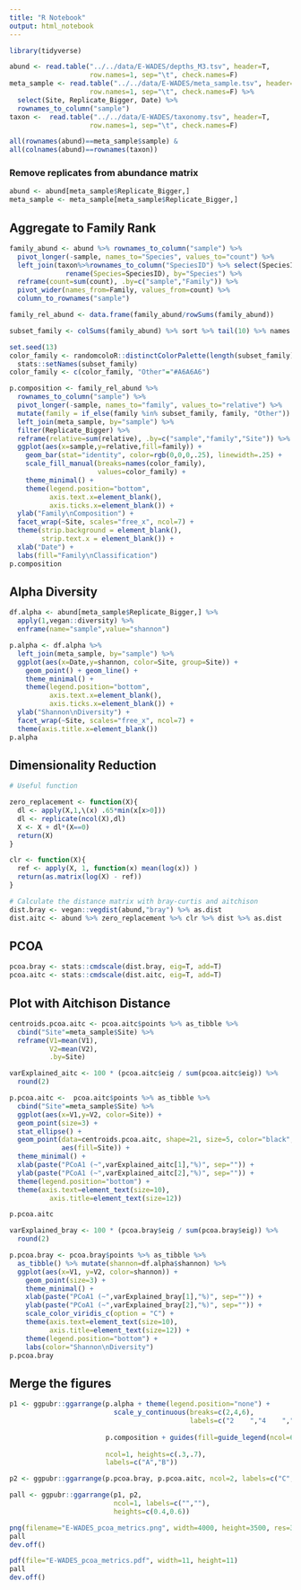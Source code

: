 ```yaml
---
title: "R Notebook"
output: html_notebook
---
```


```r
library(tidyverse)
```

```r
abund <- read.table("../../data/E-WADES/depths_M3.tsv", header=T,
                    row.names=1, sep="\t", check.names=F)
meta_sample <- read.table("../../data/E-WADES/meta_sample.tsv", header=T,
                    row.names=1, sep="\t", check.names=F) %>%
  select(Site, Replicate_Bigger, Date) %>%
  rownames_to_column("sample")
taxon <-  read.table("../../data/E-WADES/taxonomy.tsv", header=T,
                    row.names=1, sep="\t", check.names=F)
```

```r
all(rownames(abund)==meta_sample$sample) &
all(colnames(abund)==rownames(taxon))
```

### Remove replicates from abundance matrix

```r
abund <- abund[meta_sample$Replicate_Bigger,]
meta_sample <- meta_sample[meta_sample$Replicate_Bigger,]
```


## Aggregate to Family Rank

```r
family_abund <- abund %>% rownames_to_column("sample") %>%
  pivot_longer(-sample, names_to="Species", values_to="count") %>%
  left_join(taxon%>%rownames_to_column("SpeciesID") %>% select(SpeciesID,Family) %>%
              rename(Species=SpeciesID), by="Species") %>%
  reframe(count=sum(count), .by=c("sample","Family")) %>%
  pivot_wider(names_from=Family, values_from=count) %>%
  column_to_rownames("sample")

family_rel_abund <- data.frame(family_abund/rowSums(family_abund))
```

```r
subset_family <- colSums(family_abund) %>% sort %>% tail(10) %>% names
```

```r
set.seed(13)
color_family <- randomcoloR::distinctColorPalette(length(subset_family), runTsne=T) %>%
  stats::setNames(subset_family)
color_family <- c(color_family, "Other"="#A6A6A6")
```

```r
p.composition <- family_rel_abund %>%
  rownames_to_column("sample") %>%
  pivot_longer(-sample, names_to="family", values_to="relative") %>%
  mutate(family = if_else(family %in% subset_family, family, "Other")) %>%
  left_join(meta_sample, by="sample") %>%
  filter(Replicate_Bigger) %>%
  reframe(relative=sum(relative), .by=c("sample","family","Site")) %>%
  ggplot(aes(x=sample,y=relative,fill=family)) +
    geom_bar(stat="identity", color=rgb(0,0,0,.25), linewidth=.25) +
    scale_fill_manual(breaks=names(color_family),
                      values=color_family) +
    theme_minimal() +
    theme(legend.position="bottom",
          axis.text.x=element_blank(),
          axis.ticks.x=element_blank()) +
  ylab("Family\nComposition") +
  facet_wrap(~Site, scales="free_x", ncol=7) +
  theme(strip.background = element_blank(),
        strip.text.x = element_blank()) +
  xlab("Date") +
  labs(fill="Family\nClassification")
p.composition
```

## Alpha Diversity

```r
df.alpha <- abund[meta_sample$Replicate_Bigger,] %>%
  apply(1,vegan::diversity) %>%
  enframe(name="sample",value="shannon")

p.alpha <- df.alpha %>%
  left_join(meta_sample, by="sample") %>%
  ggplot(aes(x=Date,y=shannon, color=Site, group=Site)) +
    geom_point() + geom_line() +
    theme_minimal() +
    theme(legend.position="bottom",
          axis.text.x=element_blank(),
          axis.ticks.x=element_blank()) +
  ylab("Shannon\nDiversity") +
  facet_wrap(~Site, scales="free_x", ncol=7) +
  theme(axis.title.x=element_blank())
p.alpha
```


## Dimensionality Reduction

```r
# Useful function

zero_replacement <- function(X){
  dl <- apply(X,1,\(x) .65*min(x[x>0]))
  dl <- replicate(ncol(X),dl)
  X <- X + dl*(X==0)
  return(X)
}

clr <- function(X){
  ref <- apply(X, 1, function(x) mean(log(x)) )
  return(as.matrix(log(X) - ref))
}
```

```r
# Calculate the distance matrix with bray-curtis and aitchison
dist.bray <- vegan::vegdist(abund,"bray") %>% as.dist
dist.aitc <- abund %>% zero_replacement %>% clr %>% dist %>% as.dist
```

## PCOA

```r
pcoa.bray <- stats::cmdscale(dist.bray, eig=T, add=T)
pcoa.aitc <- stats::cmdscale(dist.aitc, eig=T, add=T)
```

## Plot with Aitchison Distance

```r
centroids.pcoa.aitc <- pcoa.aitc$points %>% as_tibble %>%
  cbind("Site"=meta_sample$Site) %>%
  reframe(V1=mean(V1), 
          V2=mean(V2),
          .by=Site)

varExplained_aitc <- 100 * (pcoa.aitc$eig / sum(pcoa.aitc$eig)) %>%
  round(2)

p.pcoa.aitc <-  pcoa.aitc$points %>% as_tibble %>% 
  cbind("Site"=meta_sample$Site) %>%
  ggplot(aes(x=V1,y=V2, color=Site)) +
  geom_point(size=3) +
  stat_ellipse() +
  geom_point(data=centroids.pcoa.aitc, shape=21, size=5, color="black",
             aes(fill=Site)) +
  theme_minimal() +
  xlab(paste("PCoA1 (~",varExplained_aitc[1],"%)", sep="")) +
  ylab(paste("PCoA1 (~",varExplained_aitc[2],"%)", sep="")) +
  theme(legend.position="bottom") +
  theme(axis.text=element_text(size=10),
          axis.title=element_text(size=12))

p.pcoa.aitc
```

```r
varExplained_bray <- 100 * (pcoa.bray$eig / sum(pcoa.bray$eig)) %>%
  round(2)

p.pcoa.bray <- pcoa.bray$points %>% as_tibble %>% 
  as_tibble() %>% mutate(shannon=df.alpha$shannon) %>%
  ggplot(aes(x=V1, y=V2, color=shannon)) +
    geom_point(size=3) +
    theme_minimal() +
    xlab(paste("PCoA1 (~",varExplained_bray[1],"%)", sep="")) +
    ylab(paste("PCoA1 (~",varExplained_bray[2],"%)", sep="")) +
    scale_color_viridis_c(option = "C") +
    theme(axis.text=element_text(size=10),
          axis.title=element_text(size=12)) +
    theme(legend.position="bottom") +
    labs(color="Shannon\nDiversity")
p.pcoa.bray
```


## Merge the figures

```r
p1 <- ggpubr::ggarrange(p.alpha + theme(legend.position="none") +
                          scale_y_continuous(breaks=c(2,4,6),
                                             labels=c("2    ","4    ","6    ")),
                        
                        p.composition + guides(fill=guide_legend(ncol=6)), 
                        
                        ncol=1, heights=c(.3,.7),
                        labels=c("A","B"))

p2 <- ggpubr::ggarrange(p.pcoa.bray, p.pcoa.aitc, ncol=2, labels=c("C","D"))

pall <- ggpubr::ggarrange(p1, p2, 
                          ncol=1, labels=c("",""),
                          heights=c(0.4,0.6))

png(filename="E-WADES_pcoa_metrics.png", width=4000, height=3500, res=300)
pall
dev.off()

pdf(file="E-WADES_pcoa_metrics.pdf", width=11, height=11)
pall
dev.off()
```




